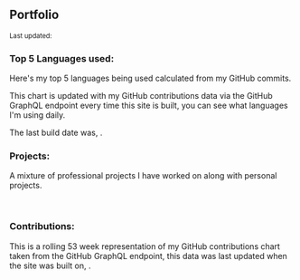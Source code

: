 
## Portfolio

<Small>
  Last updated: <DateUpdated date={`2020-03-22`} small={`true`} />
</Small>

### Top 5 Languages used:

Here's my top 5 languages being used calculated from my GitHub
commits.

This chart is updated with my GitHub contributions data via the GitHub
GraphQL endpoint every time this site is built, you can see what
languages I'm using daily.

The last build date was, <DateUpdated />.

<TopLanguages />

### Projects:

A mixture of professional projects I have worked on along with
personal projects.

<br />

<Projects />

### Contributions:

This is a rolling 53 week representation of my GitHub contributions
chart taken from the GitHub GraphQL endpoint, this data was last
updated when the site was built on, <DateUpdated />.

<GitHubContributions />
